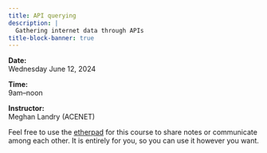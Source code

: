 ```yaml
---
title: API querying
description: |
  Gathering internet data through APIs
title-block-banner: true
---
```


:::{.topdef}

**Date:** \
Wednesday June 12, 2024

**Time:** \
9am–noon

**Instructor:** \
Meghan Landry (ACENET)

:::

:::{.note}

Feel free to use the [etherpad](https://etherpad.wikimedia.org/p/dhsi24) for this course to share notes or communicate among each other. It is entirely for you, so you can use it however you want.

:::
